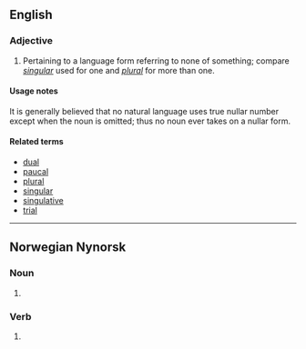 ==English==

===Adjective===
{{en-adj|-}}

# {{context|grammar|lang=en}} Pertaining to a language form referring to none of something; compare ''[[singular]]'' used for one and ''[[plural]]'' for more than one.

====Usage notes====
It is generally believed that no natural language uses true nullar number except when the noun is omitted; thus no noun ever takes on a nullar form.

====Related terms====
* [[dual]]
* [[paucal]]
* [[plural]]
* [[singular]]
* [[singulative]]
* [[trial]]

----

==Norwegian Nynorsk==

===Noun===
{{head|nn|noun form}} {{m}}

# {{plural indefinite of|null|lang=nn}}

===Verb===
{{nn-verb-form}}

# {{nn-verb-form of|present tense|null}}